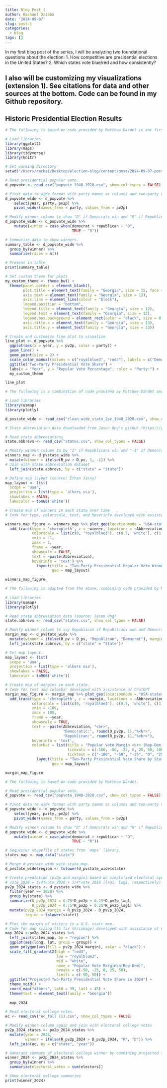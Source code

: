 ```yaml
---
title: Blog Post 1
author: Rachael Dziaba
date: '2024-09-07'
slug: post-1
categories:
  - blog
tags: []
---
```


In my first blog post of the series, I will be analyzing two foundational questions about the election: 
   1. How competitive are presidential elections in the United States? 
   2. Which states vote blue/red and how consistently?

I also will be customizing my visualizations (extension 1). See citations for data and other sources at the bottom. Code can be found in my Github repository.
------------------------------------------------------------------------

## Historic Presidential Election Results  
```r
# The following is based on code provided by Matthew Dardet in our first laboratory session. Datasets (unless otherwise noted) provided in class.

# Load libraries.
library(ggplot2)
library(maps)
library(tidyverse)
library(knitr)

# Set working directory
setwd("/Users/racha1/Desktop/election-blog/content/post/2024-09-07-post-1")

# Read presidential popular vote.
d_popvote <- read_csv("popvote_1948-2020.csv", show_col_types = FALSE)

# Pivot data to wide format with party names as columns and two-party vote share as values.
d_popvote_wide <- d_popvote %>%
    select(year, party, pv2p) %>%
    pivot_wider(names_from = party, values_from = pv2p)

# Modify winner column to show "D" if Democrats win and "R" if Republicans win.
d_popvote_wide <- d_popvote_wide %>% 
    mutate(winner = case_when(democrat > republican ~ "D",
                              TRUE ~ "R"))

# Summarize data to show winners.
summary_table <- d_popvote_wide %>%
  group_by(winner) %>%
  summarise(races = n())

# Present in table
print(summary_table)
```

```r

# Set custom theme for plots
my_custom_theme <- theme_bw() + 
  theme(panel.border = element_blank(),
        plot.title = element_text(family = "Georgia", size = 15, face = "bold", hjust = 0.5),
        axis.text = element_text(family = "Georgia", size = 12),
        axis.line = element_line(colour = "black"),
        legend.position = "bottom",
        legend.title = element_text(family = "Georgia", size = 12),
        legend.text = element_text(family = "Georgia", size = 12),
        legend.box.background = element_rect(color = "black", size = 0.5), 
        axis.title.x = element_text(family = "Georgia", size = 13),
        axis.title.y = element_text(family = "Georgia", size = 13))

# Create and customize line plot to visualize 
line_plot <- d_popvote %>%
  ggplot(aes(x = year, y = pv2p, color = party)) + 
  geom_line() +
  geom_point(size = 2) +
  scale_color_manual(values = c("royalblue3", "red3"), labels = c("Democrat", "Republican")) +
  ggtitle("Two-Party Presidential Vote Share") +
  labs(x = "Year", y = "Popular Vote Percentage", color = "Party:") +
  my_custom_theme

line_plot

```

```r

# The following is a combination of code provided by Matthew Dardet and code used in Ethan Jasny's "Blog Post 1" from 2022 (https://ethanjasny.github.io/gov1347/post/2022-09-09-test-post-1/)

# Load libraries
library(usmap)
library(plotly)

d_pvstate_wide <- read_csv("clean_wide_state_2pv_1948_2020.csv", show_col_types = FALSE)

# State abbreviation data downloaded from Jason Ong's github (https://github.com/jasonong/List-of-US-States/blob/master/states.csv?plain=1)

# Read state abbreviations
state.abbrevs <- read_csv("states.csv", show_col_types = FALSE)

# Modify winner column to be "1" if Republicans win and "-1" if Democrats win.
winners_map <- d_pvstate_wide %>% 
  mutate(winner = ifelse(R_pv > D_pv, 1, -1)) %>%
# Join with state abbreviation dataset
  left_join(state.abbrevs, by = c("state" = "State"))

# Define map layout (source: Ethan Jasny)
map_layout <- list(
  scope = 'usa',
  projection = list(type = 'albers usa'),
  showlakes = FALSE,
  lakecolor = toRGB('white'))

# Create map of winners in each state over time
# Code for type, colorscale, text, and hoverinfo developed with assistance from ChatGPT 

winners_map_figure <- winners_map %>% plot_geo(locationmode = "USA-states") %>% 
  add_trace(type = 'choropleth', z = ~winner, locations = ~Abbreviation,
            colorscale = list(c(0, 'royalblue3'), c(0.5, 'white'), c(1, 'red3')),
            zmin = -1,
            zmax = 1,
            frame = ~year, 
            showscale = FALSE,
            text = ~paste(Abbreviation),
            hoverinfo = 'text') %>%
              layout(title = "Two-Party Presidential Popular Vote Winner by State, 1948-2020", font = list(family = "Georgia"),
                     geo = map_layout)

winners_map_figure
```

```r

# The following is adapted from the above, combining code provided by Matthew Dardet and code used in Ethan Jasny's "Blog Post 1" from 2022 (https://ethanjasny.github.io/gov1347/post/2022-09-09-test-post-1/)
 
# Load libraries
library(usmap)
library(plotly)

# Read state abbreviation data (source: Jason Ong)
state.abbrevs <- read_csv("states.csv", show_col_types = FALSE)

# Modify winner column to say Republican if Republicans won and Democrats if Democrats won. Modify margin to be the difference in the two-party popular votes. Join with state abbreviation data
margin_map <- d_pvstate_wide %>% 
  mutate(winner = ifelse(R_pv > D_pv, "Republican", "Democrat"), margin = R_pv2p - D_pv2p) %>%
  left_join(state.abbrevs, by = c("state" = "State"))

# Set map layout.
map_layout <- list(
  scope = 'usa',
  projection = list(type = 'albers usa'),
  showlakes = FALSE,
  lakecolor = toRGB('white'))

# Create map of margins in each state.
# Code for text and colorbar developed with assistance of ChatGPT
margin_map_figure <- margin_map %>% plot_geo(locationmode = "USA-states") %>% 
  add_trace(type = 'choropleth', z = ~margin, locations = ~Abbreviation,
            colorscale = list(c(0, 'royalblue3'), c(0.5, 'white'), c(1, 'red3')),
            zmin = -100,
            zmax = 100,
            frame = ~year, 
            showscale = TRUE,
            text = ~paste(Abbreviation, "<br>",
                          "Democratic:", round(D_pv2p, 1),"%<br>",
                          "Republican:", round(R_pv2p, 1),"%<br>"),
            hoverinfo = 'text',
            colorbar = list(title = "Popular Vote Margin <br> (Rep-Dem)", 
                            tickvals = c(-100, -50, -25, 0, 25, 50, 100),
                            ticktext = c("-100", "-50", "-25", "0", "25", "50", "100"))) %>%
              layout(title = "Two-Party Presidential Vote Share by State, 1948-2020", font = list(family = "Georgia"),
                     geo = map_layout)

margin_map_figure
```

```r

# The following is based on code provided by Matthew Dardet.

# Read presidential popular vote.
d_popvote <- read_csv("popvote_1948-2020.csv", show_col_types = FALSE)

# Pivot data to wide format with party names as columns and two-party vote share as values.
d_popvote_wide <- d_popvote %>%
    select(year, party, pv2p) %>%
    pivot_wider(names_from = party, values_from = pv2p)

# Modify winner column to show "D" if Democrats win and "R" if Republicans win.
d_popvote_wide <- d_popvote_wide %>% 
    mutate(winner = case_when(democrat > republican ~ "D",
                              TRUE ~ "R"))

# Sequester shapefile of states from `maps` library.
states_map <- map_data("state")

# Merge d_pvstate_wide with state_map.
d_pvstate_wide$region <- tolower(d_pvstate_wide$state)

# Create prediction (pv2p and margin) based on simplified electoral cycle model:
# vote_2024 = 3/4*vote_2020 + 1/4*vote_2016 (lag1, lag2, respectively). 
pv2p_2024_states <- d_pvstate_wide %>%
  filter(year == 2020) %>%
  group_by(state) %>% 
  summarize(D_pv2p_2024 = 0.75*D_pv2p + 0.25*D_pv2p_lag1, 
            R_pv2p_2024 = 0.75*R_pv2p + 0.25*R_pv2p_lag1) %>% 
  mutate(pv2p_2024_margin = R_pv2p_2024 - D_pv2p_2024,
         region = tolower(state))

# Plot the margin of victory in a U.S. state map.
# Code for map sizing (to fix shrinkage) developed with assistance of ChatGPT
map_2024 <-pv2p_2024_states %>%
  left_join(states_map, by = "region") %>%
  ggplot(aes(long, lat, group = group)) + 
  geom_polygon(aes(fill = pv2p_2024_margin), color = "black") + 
  scale_fill_gradient2(high = "red3", 
                       low = "royalblue3", 
                       mid = "white", 
                       name = "Popular Vote Margin\n(Rep-Dem)", 
                       breaks = c(-50, -25, 0, 25, 50), 
                       limits = c(-50, 50)) + 
  ggtitle("Projected Two-Party Presidential Vote Share in 2024") +
  theme_void() +
  coord_map("albers", lat0 = 39, lat1 = 45) +
  theme(text = element_text(family = "Georgia"))
  
  map_2024
```

```r

# Read electoral college votes. 
ec <- read_csv("ec_full (1).csv", show_col_types = FALSE)

# Modify winner column again and join with electoral college votes
pv2p_2024_states <- pv2p_2024_states %>%
  mutate(year = 2024, 
         winner = ifelse(R_pv2p_2024 > D_pv2p_2024, "R", "D")) %>% 
  left_join(ec, by = c("state", "year"))

# Generate summary of electoral college winner by combining projected state winners.
winner_2024 <- pv2p_2024_states %>%
  group_by(winner) %>%
  summarize(electoral_votes = sum(electors))

# Show electoral college summaries
print(winner_2024)
```
